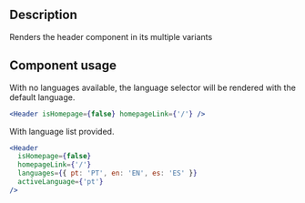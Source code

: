 
<Meta title="Components/Header/Header Docs" />

<h2>Description</h2>

<p>Renders the header component in its multiple variants</p>

<h2>Component usage</h2>

<p>
  With no languages available, the language selector will be rendered with the
  default language.
</p>

```jsx
<Header isHomepage={false} homepageLink={'/'} />
```

<p>With language list provided.</p>

```jsx
<Header
  isHomepage={false}
  homepageLink={'/'}
  languages={{ pt: 'PT', en: 'EN', es: 'ES' }}
  activeLanguage={'pt'}
/>
```
